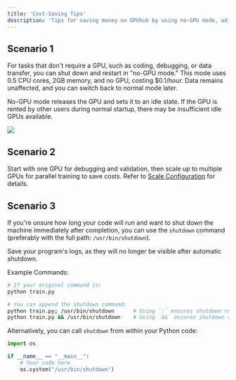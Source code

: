 ```yaml
---
title: 'Cost-Saving Tips'
description: 'Tips for saving money on GPUhub by using no-GPU mode, adjusting GPU configurations, and automating shutdown etc.'
---
```


## Scenario 1

For tasks that don't require a GPU, such as coding, debugging, or data transfer, you can shut down and restart in "no-GPU mode." This mode uses 0.5 CPU cores, 2GB memory, and no GPU, costing $0.1/hour. Data remains unaffected, and you can switch back to normal mode later. 

<Warning>
No-GPU mode releases the GPU and sets it to an idle state. If the GPU is rented by other users during normal startup, there may be insufficient idle GPUs available.
</Warning>

![](/images/cost-saving-1.png)

## Scenario 2

Start with one GPU for debugging and validation, then scale up to multiple GPUs for parallel training to save costs. Refer to [Scale Configuration](/container-instance/scale-configuration) for details.

## Scenario 3

If you're unsure how long your code will run and want to shut down the machine immediately after completion, you can use the `shutdown` command (preferably with the full path: `/usr/bin/shutdown`).

<Note>
Save your program's logs, as they will no longer be visible after automatic shutdown.
</Note>

Example Commands:

```bash bash
# If your original command is:
python train.py

# You can append the shutdown command:
python train.py; /usr/bin/shutdown      # Using `;` ensures shutdown runs regardless of the previous command’s success.
python train.py && /usr/bin/shutdown    # Using `&&` ensures shutdown runs only if the previous command succeeds. Choose based on your needs.
```

Alternatively, you can call `shutdown` from within your Python code:

```python python
import os

if __name__ == "__main__":
    # Your code here
    os.system("/usr/bin/shutdown")
```